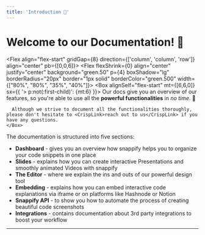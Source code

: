 ```yaml
---
title: 'Introduction 👋'
---
```


# Welcome to our Documentation! 👋

<Flex align="flex-start" gridGap={8} direction={['column', 'column', 'row']} align="center" pb={[0,0,6]}>
    <Flex flexShrink={0} align="center" justify="center" background="green.50" p={4} boxShadow="lg" borderRadius="20px" border="1px solid" borderColor="green.500" width={["80%", "80%", "35%", "40%"]}>
        <NextImage
            src="/images/docs/book.png"
            alt="Illustration of a book"
            width={150}
            height={176}
            hideCaption
        />
    </Flex>
    <Box alignSelf="flex-start" mt={[6,6,0]} sx={{ '> p:not(:first-child)': {mt:6} }}> 
      Our docs give you an overview of our features, so you're able to use all the **powerful functionalities** in _no
      time_. 💪

      Although we strive to document all the functionalities thoroughly, please don't hesitate to <CrispLink>reach out to us</CrispLink> if you have any questions.
    </Box>

</Flex>

The documentation is structured into five sections:

- **Dashboard** - gives you an overview how snappify helps you to organize your code snippets in one place
- **Slides** - explains how you can create interactive Presentations and smoothly animated Videos with snappify
- **The Editor** - where we explain the ins and outs of our powerful design tool
- **Embedding** - explains how you can embed interactive code explanations via iframe or on platforms like Hashnode or Notion
- **Snappify API** - to show you how to automate the process of creating beautiful code screenshots
- **Integrations** - contains documentation about 3rd party integrations to boost your workflow

---

<Flex p={4} width="100%">
  <SimpleGrid columns={[1, 1, 2]} gridGap={10} width="100%">
    <Card
      href="/docs/dashboard"
      bg="linear-gradient(145deg, #30cfd0 0%, #330867 100%)"
      caption="Dashboard"
      aria-label="Link to the Dashboard section"
    >
      <NextImage src="/images/docs/light.png" alt="Illustration of a lamp" width={100} height={132} hideCaption />
    </Card>
    <Card
      href="/docs/slides"
      bg="linear-gradient(45deg, rgb(225, 79, 173), rgb(249, 212, 35))"
      caption="Slides"
      aria-label="Link to the Slides section"
    >
      <Box mt={[0, 0, 4]}>
        <Box m="-55px">
          <NextImage
            src="/images/docs/certificate.png"
            alt="Illustration of a Certificate"
            width={240}
            height={240}
            hideCaption
          />
        </Box>
      </Box>
    </Card>
    <Card
      href="/docs/editor"
      bg="linear-gradient(355deg, #1c5e65, #53c594)"
      caption="Editor"
      aria-label="Link to the Editor section"
    >
      <Box mt={[0, 0, 4]}>
        <NextImage
          src="/images/docs/puzzle_dice.png"
          alt="Illustration of a Puzzle Dice"
          width={110}
          height={98}
          hideCaption
        />
      </Box>
    </Card>
    <Card
      href="/docs/embedding"
      bg="linear-gradient(337deg, #654ea3, #da98b4)"
      caption="Embedding"
      aria-label="Link to the Embedding section"
    >
      <Box mt={[0, 0, 4]}>
        <Box m="-55px">
          <NextImage
            src="/images/docs/box.png"
            alt="Illustration of a Box Opening"
            width={240}
            height={240}
            hideCaption
          />
        </Box>
      </Box>
    </Card>
    <Card
      href="/docs/api"
      bg="linear-gradient(55deg, #8a2387, #e94057, #f27121)"
      caption="API"
      aria-label="Link to the API section"
    >
      <Box mt={[0, 0, 4]}>
        <NextImage
          src="/images/docs/fingerprint.png"
          alt="Illustration of a Fingerprint Device"
          width={130}
          height={131}
          hideCaption
        />
      </Box>
    </Card>
    <Card
      href="/docs/integrations"
      bg="linear-gradient(90deg, rgb(10, 207, 254), rgb(73, 90, 255))"
      caption="Integrations"
      aria-label="Link to the Integrations section"
    >
      <NextImage src="/images/docs/time.png" alt="Illustration of an hourglass" width={155} height={144} hideCaption />
    </Card>
  </SimpleGrid>
</Flex>
